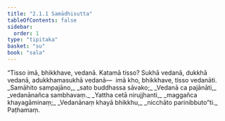 ```yaml
---
title: "2.1.1 Samādhisutta"
tableOfContents: false
sidebar:
  order: 1
type: "tipitaka"
basket: "su"
book: "sala"
---
```



<DynamicBreadcrumb />

<Division number="249" book="sala">

<Paragraph number="1094" book="sala">
“Tisso imā, bhikkhave, vedanā. Katamā tisso? Sukhā vedanā, dukkhā vedanā, adukkhamasukhā vedanā—  imā kho, bhikkhave, tisso vedanāti.
</Paragraph>

<Paragraph number="1095" type="verses" book="sala">
_Samāhito sampajāno,_  
_sato buddhassa sāvako;_  
_Vedanā ca pajānāti,_  
_vedanānañca sambhavaṃ._  

</Paragraph>

<Paragraph number="1096" type="verses" book="sala">
_Yattha cetā nirujjhanti,_  
_maggañca khayagāminaṃ;_  
_Vedanānaṃ khayā bhikkhu,_  
_nicchāto parinibbuto”ti._  


</Paragraph>
</Division>

<Paragraph number="1097" type="center" book="sala">
Paṭhamaṃ.
</Paragraph>